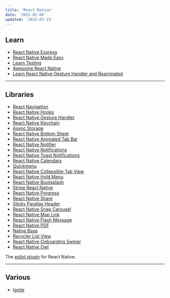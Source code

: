 ```yaml
---
title: 'React Native'
date: '2022-02-09'
updated: '2022-03-13'
---
```


## Learn

-   [React Native Express](https://www.reactnative.express/)
-   [React Native Made Easy](https://www.reactnative.guide/)
-   [Learn Testing](https://reactnativetesting.io/)
-   [Awesome React Native](https://github.com/jondot/awesome-react-native)
-   [Learn React Native Gesture Handler and Reanimated](https://start-react-native.dev/)

---

## Libraries

-   [React Navigation](https://reactnavigation.org/)
-   [React Native Hooks](https://github.com/react-native-community/hooks)
-   [React Native Gesture Handler](https://github.com/software-mansion/react-native-gesture-handler)
-   [React Native Keychain](https://github.com/oblador/react-native-keychain)
-   [Async Storage](https://github.com/react-native-async-storage/async-storage)
-   [React Native Bottom Sheet](https://github.com/gorhom/react-native-bottom-sheet)
-   [React Native Animated Tab Bar](https://github.com/gorhom/react-native-animated-tabbar)
-   [React Native Notifier](https://github.com/seniv/react-native-notifier)
-   [React Native Notifications](https://github.com/wix/react-native-notifications)
-   [React Native Toast Notifications](https://github.com/arnnis/react-native-toast-notifications)
-   [React Native Calendars](https://github.com/wix/react-native-calendars)
-   [Quickmenu](https://github.com/aullah/quickmenu)
-   [React Native Collapsible Tab View](https://github.com/PedroBern/react-native-collapsible-tab-view)
-   [React Native Hold Menu](https://github.com/enesozturk/react-native-hold-menu)
-   [React Native Bootsplash](https://github.com/zoontek/react-native-bootsplash)
-   [Stripe React Native](https://github.com/stripe/stripe-react-native)
-   [React Native Progress](https://github.com/oblador/react-native-progress)
-   [React Native Share](https://github.com/react-native-share/react-native-share)
-   [Sticky Parallax Header](https://github.com/netguru/sticky-parallax-header)
-   [React Native Snap Carousel](https://github.com/meliorence/react-native-snap-carousel)
-   [React Native Map Link](https://github.com/flexible-agency/react-native-map-link)
-   [React Native Flash Message](https://github.com/lucasferreira/react-native-flash-message)
-   [React Native PDF](https://github.com/wonday/react-native-pdf)
-   [Native Base](https://nativebase.io/)
-   [Recycler List View](https://github.com/Flipkart/recyclerlistview)
-   [React Native Onboarding Swiper](https://github.com/jfilter/react-native-onboarding-swiper)
-   [React Native Owl](https://github.com/FormidableLabs/react-native-owl)

The [eslint plugin](https://github.com/intellicode/eslint-plugin-react-native) for React Native.

---

## Various

-   [Ignite](https://github.com/infinitered/ignite)
